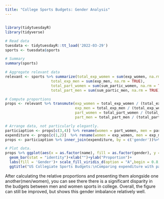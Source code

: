 ```yaml
---
title: "College Sports Budgets: Gender Analysis"
---
```


## 

```r

library(tidytuesdayR)
library(tidyverse)

# Read data
tuesdata <- tidytuesdayR::tt_load('2022-03-29')
sports <- tuesdata$sports

# Summary 
summary(sports)

# Aggregate relevant data
relevant <- sports %>% summarize(total_exp_women = sum(exp_women, na.rm = TRUE), 
                     total_exp_men = sum(exp_men, na.rm = TRUE),
                     total_part_women = sum(sum_partic_women, na.rm = TRUE),
                     total_part_men = sum(sum_partic_men, na.rm = TRUE))

# Compute proportions
props <- relevant %>% transmute(exp_women = total_exp_women / (total_exp_women + total_exp_men),
                                exp_men = total_exp_men / (total_exp_women + total_exp_men),
                                part_women = total_part_women / (total_part_women + total_part_men),
                                part_men = total_part_men / (total_part_women + total_part_men))

# Arrange data, not particularly elegantly.
particiaption <- props[c(3,4)] %>% rename(women = part_women, men = part_men) %>% pivot_longer(c(1,2), names_to = 'gender', values_to = 'participation')
expenditure <- props[c(1,2)]  %>% rename(women = exp_women, men = exp_men) %>% pivot_longer(c(1,2), names_to = 'gender', values_to = 'expenditure')
props <- particiaption %>% inner_join(expenditure, by = c('gender'))%>% pivot_longer(cols =-1)

# Plot data.
props %>% ggplot(aes(x = as.factor(name), fill = as.factor(gender), y = value ))+
  geom_bar(stat = "identity")+xlab("")+ylab("Proportion")+
  labs(fill = 'Gender')+ scale_fill_viridis_d(option = "A",begin = 0.8, end = 0.5)+
  ggtitle("US Collegiate Sports Budgets:\nComparing expenditure with participation by gender.")
```

After calculating the relative proportions and presenting them alongside one another(men/women), you can see there there is a significant disparity in the budgets between men and women sports in college. Overall, the figure can still be improved, but shows this gender imbalance relatively well.
